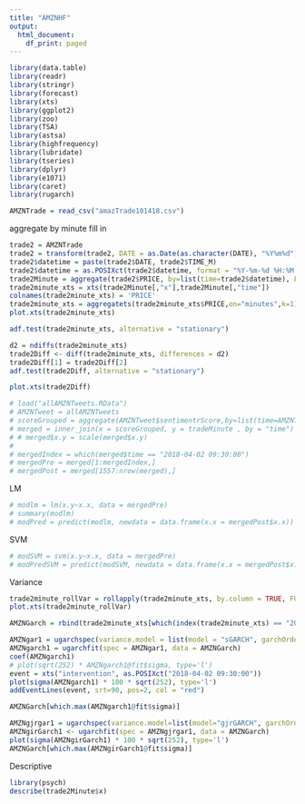 ```yaml
---
title: "AMZNHF"
output:
  html_document:
    df_print: paged
---
```

```r
library(data.table)
library(readr)
library(stringr)
library(forecast)
library(xts)
library(ggplot2)
library(zoo)
library(TSA)
library(astsa)
library(highfrequency)
library(lubridate)
library(tseries)
library(dplyr)
library(e1071)
library(caret)
library(rugarch)
```

```r
AMZNTrade = read_csv("amazTrade101418.csv")
```

aggregate by minute fill in 
```r
trade2 = AMZNTrade
trade2 = transform(trade2, DATE = as.Date(as.character(DATE), "%Y%m%d"))
trade2$datetime = paste(trade2$DATE, trade2$TIME_M)
trade2$datetime = as.POSIXct(trade2$datetime, format = "%Y-%m-%d %H:%M:%S")
trade2Minute = aggregate(trade2$PRICE, by=list(time=trade2$datetime), FUN=mean)
trade2minute_xts = xts(trade2Minute[,"x"],trade2Minute[,"time"])
colnames(trade2minute_xts) = 'PRICE'
trade2minute_xts = aggregatets(trade2minute_xts$PRICE,on="minutes",k=1)
plot.xts(trade2minute_xts)
```

```r
adf.test(trade2minute_xts, alternative = "stationary")
```

```r
d2 = ndiffs(trade2minute_xts)
trade2Diff <- diff(trade2minute_xts, differences = d2)
trade2Diff[1] = trade2Diff[2]
adf.test(trade2Diff, alternative = "stationary")
```

```r
plot.xts(trade2Diff)
```

```r
# load("allAMZNTweets.RData")
# AMZNTweet = allAMZNTweets
# scoreGrouped = aggregate(AMZNTweet$sentimentrScore,by=list(time=AMZNTweet$created), FUN=mean)
# merged = inner_join(x = scoreGrouped, y = tradeMinute , by = "time")
# # merged$x.y = scale(merged$x.y)
# 
# mergedIndex = which(merged$time == "2018-04-02 09:30:00")
# mergedPre = merged[1:mergedIndex,]
# mergedPost = merged[1557:nrow(merged),]
```

LM
```r
# modlm = lm(x.y~x.x, data = mergedPre)
# summary(modlm)
# modPred = predict(modlm, newdata = data.frame(x.x = mergedPost$x.x))
```
SVM
```r
# modSVM = svm(x.y~x.x, data = mergedPre)
# modPredSVM = predict(modSVM, newdata = data.frame(x.x = mergedPost$x.x))
```

Variance
```r
trade2minute_rollVar = rollapply(trade2minute_xts, by.column = TRUE, FUN = sd, fill = NA, width = 7)
plot.xts(trade2minute_rollVar)
```
```r
AMZNGarch = rbind(trade2minute_xts[which(index(trade2minute_xts) == "2018-03-04 09:30:00"):which(index(trade2minute_xts) == "2018-04-18 16:00:00")])

AMZNgar1 = ugarchspec(variance.model = list(model = "sGARCH", garchOrder = c(1,1)), mean.model = list(armaOrder = c(0,0)), distribution.model = "std")
AMZNgarch1 = ugarchfit(spec = AMZNgar1, data = AMZNGarch)
coef(AMZNgarch1)
# plot(sqrt(252) * AMZNgarch1@fit$sigma, type='l')
event = xts("intervention", as.POSIXct("2018-04-02 09:30:00"))
plot(sigma(AMZNgarch1) * 100 * sqrt(252), type='l')
addEventLines(event, srt=90, pos=2, col = "red")

AMZNGarch[which.max(AMZNgarch1@fit$sigma)]
```


```r
AMZNgjrgar1 = ugarchspec(variance.model=list(model="gjrGARCH", garchOrder=c(1,1)), mean.model=list(armaOrder=c(1,1), include.mean=TRUE), distribution.model="std")
AMZNgirGarch1 <- ugarchfit(spec = AMZNgjrgar1, data = AMZNGarch)
plot(sigma(AMZNgirGarch1) * 100 * sqrt(252), type='l')
AMZNGarch[which.max(AMZNgirGarch1@fit$sigma)]
```

Descriptive
```r
library(psych)
describe(trade2Minute$x)
```


